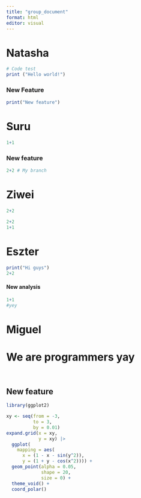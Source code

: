 ```yaml
---
title: "group_document"
format: html
editor: visual
---
```


# Natasha

```r
# Code test
print ("Hello world!")

```

### New Feature

```r
print("New feature")
```

# Suru

```r
1+1
```

### New feature

```r
2+2 # My branch
```

# Ziwei

```r
2+2
```

```r
2+2
1+1
```

# Eszter

```r
print("Hi guys")
2+2

```

#### New analysis

```r
1+1
#yey
```

# Miguel

# We are programmers yay

```r

```

```r

```

## New feature

```r
library(ggplot2)

```

```r
xy <- seq(from = -3,
          to = 3, 
          by = 0.01)
expand.grid(x = xy,
            y = xy) |>
  ggplot(
    mapping = aes(
      x = (1 - x - sin(y^2)),
      y = (1 + y - cos(x^2)))) +
  geom_point(alpha = 0.05,
             shape = 20,
             size = 0) +
  theme_void() +
  coord_polar()

```
